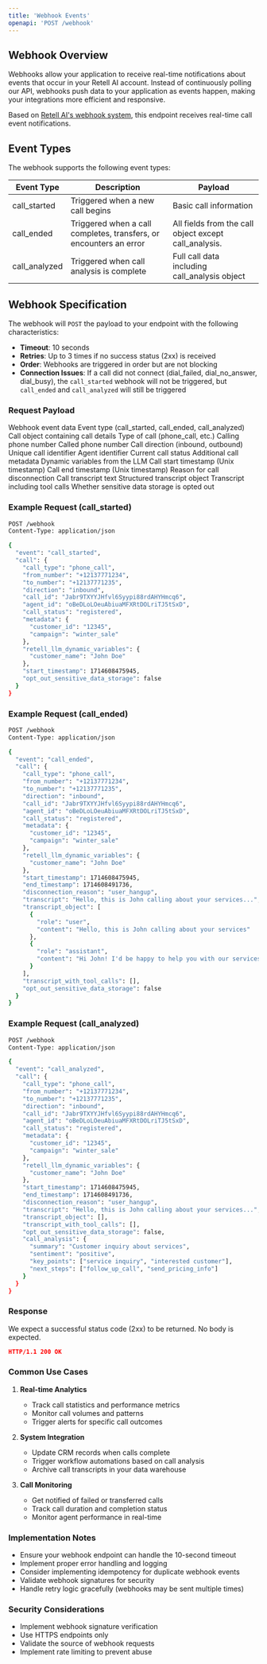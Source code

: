 ```yaml
---
title: 'Webhook Events'
openapi: 'POST /webhook'
---
```


## Webhook Overview

Webhooks allow your application to receive real-time notifications about events that occur in your Retell AI account. Instead of continuously polling our API, webhooks push data to your application as events happen, making your integrations more efficient and responsive.

Based on [Retell AI's webhook system](https://docs.retellai.com/features/webhook-overview), this endpoint receives real-time call event notifications.

## Event Types

The webhook supports the following event types:

| Event Type     | Description                                                        | Payload                                                                            |
| -------------- | ------------------------------------------------------------------ | ---------------------------------------------------------------------------------- |
| call_started  | Triggered when a new call begins                                   | Basic call information                                                             |
| call_ended    | Triggered when a call completes, transfers, or encounters an error | All fields from the call object except call_analysis. |
| call_analyzed | Triggered when call analysis is complete                           | Full call data including call_analysis object                                     |

## Webhook Specification

The webhook will `POST` the payload to your endpoint with the following characteristics:

- **Timeout**: 10 seconds
- **Retries**: Up to 3 times if no success status (2xx) is received
- **Order**: Webhooks are triggered in order but are not blocking
- **Connection Issues**: If a call did not connect (dial_failed, dial_no_answer, dial_busy), the `call_started` webhook will not be triggered, but `call_ended` and `call_analyzed` will still be triggered

### Request Payload

<ParamField path="body" type="object" name="webhookData" required>
  Webhook event data
</ParamField>

<ParamField path="body" type="string" name="event" required>
  Event type (call_started, call_ended, call_analyzed)
</ParamField>

<ParamField path="body" type="object" name="call" required>
  Call object containing call details
</ParamField>

<ParamField path="body" type="string" name="call.call_type">
  Type of call (phone_call, etc.)
</ParamField>

<ParamField path="body" type="string" name="call.from_number">
  Calling phone number
</ParamField>

<ParamField path="body" type="string" name="call.to_number">
  Called phone number
</ParamField>

<ParamField path="body" type="string" name="call.direction">
  Call direction (inbound, outbound)
</ParamField>

<ParamField path="body" type="string" name="call.call_id" required>
  Unique call identifier
</ParamField>

<ParamField path="body" type="string" name="call.agent_id">
  Agent identifier
</ParamField>

<ParamField path="body" type="string" name="call.call_status">
  Current call status
</ParamField>

<ParamField path="body" type="object" name="call.metadata">
  Additional call metadata
</ParamField>

<ParamField path="body" type="object" name="call.retell_llm_dynamic_variables">
  Dynamic variables from the LLM
</ParamField>

<ParamField path="body" type="integer" name="call.start_timestamp">
  Call start timestamp (Unix timestamp)
</ParamField>

<ParamField path="body" type="integer" name="call.end_timestamp">
  Call end timestamp (Unix timestamp)
</ParamField>

<ParamField path="body" type="string" name="call.disconnection_reason">
  Reason for call disconnection
</ParamField>

<ParamField path="body" type="string" name="call.transcript">
  Call transcript text
</ParamField>

<ParamField path="body" type="array" name="call.transcript_object">
  Structured transcript object
</ParamField>

<ParamField path="body" type="array" name="call.transcript_with_tool_calls">
  Transcript including tool calls
</ParamField>

<ParamField path="body" type="boolean" name="call.opt_out_sensitive_data_storage">
  Whether sensitive data storage is opted out
</ParamField>

### Example Request (call_started)

```bash
POST /webhook
Content-Type: application/json

{
  "event": "call_started",
  "call": {
    "call_type": "phone_call",
    "from_number": "+12137771234",
    "to_number": "+12137771235",
    "direction": "inbound",
    "call_id": "Jabr9TXYYJHfvl6Syypi88rdAHYHmcq6",
    "agent_id": "oBeDLoLOeuAbiuaMFXRtDOLriTJ5tSxD",
    "call_status": "registered",
    "metadata": {
      "customer_id": "12345",
      "campaign": "winter_sale"
    },
    "retell_llm_dynamic_variables": {
      "customer_name": "John Doe"
    },
    "start_timestamp": 1714608475945,
    "opt_out_sensitive_data_storage": false
  }
}
```

### Example Request (call_ended)

```bash
POST /webhook
Content-Type: application/json

{
  "event": "call_ended",
  "call": {
    "call_type": "phone_call",
    "from_number": "+12137771234",
    "to_number": "+12137771235",
    "direction": "inbound",
    "call_id": "Jabr9TXYYJHfvl6Syypi88rdAHYHmcq6",
    "agent_id": "oBeDLoLOeuAbiuaMFXRtDOLriTJ5tSxD",
    "call_status": "registered",
    "metadata": {
      "customer_id": "12345",
      "campaign": "winter_sale"
    },
    "retell_llm_dynamic_variables": {
      "customer_name": "John Doe"
    },
    "start_timestamp": 1714608475945,
    "end_timestamp": 1714608491736,
    "disconnection_reason": "user_hangup",
    "transcript": "Hello, this is John calling about your services...",
    "transcript_object": [
      {
        "role": "user",
        "content": "Hello, this is John calling about your services"
      },
      {
        "role": "assistant", 
        "content": "Hi John! I'd be happy to help you with our services. What are you looking for?"
      }
    ],
    "transcript_with_tool_calls": [],
    "opt_out_sensitive_data_storage": false
  }
}
```

### Example Request (call_analyzed)

```bash
POST /webhook
Content-Type: application/json

{
  "event": "call_analyzed",
  "call": {
    "call_type": "phone_call",
    "from_number": "+12137771234",
    "to_number": "+12137771235",
    "direction": "inbound",
    "call_id": "Jabr9TXYYJHfvl6Syypi88rdAHYHmcq6",
    "agent_id": "oBeDLoLOeuAbiuaMFXRtDOLriTJ5tSxD",
    "call_status": "registered",
    "metadata": {
      "customer_id": "12345",
      "campaign": "winter_sale"
    },
    "retell_llm_dynamic_variables": {
      "customer_name": "John Doe"
    },
    "start_timestamp": 1714608475945,
    "end_timestamp": 1714608491736,
    "disconnection_reason": "user_hangup",
    "transcript": "Hello, this is John calling about your services...",
    "transcript_object": [],
    "transcript_with_tool_calls": [],
    "opt_out_sensitive_data_storage": false,
    "call_analysis": {
      "summary": "Customer inquiry about services",
      "sentiment": "positive",
      "key_points": ["service inquiry", "interested customer"],
      "next_steps": ["follow_up_call", "send_pricing_info"]
    }
  }
}
```

### Response

We expect a successful status code (2xx) to be returned. No body is expected.

```json
HTTP/1.1 200 OK
```

### Common Use Cases

1. **Real-time Analytics**
   - Track call statistics and performance metrics
   - Monitor call volumes and patterns
   - Trigger alerts for specific call outcomes

2. **System Integration**
   - Update CRM records when calls complete
   - Trigger workflow automations based on call analysis
   - Archive call transcripts in your data warehouse

3. **Call Monitoring**
   - Get notified of failed or transferred calls
   - Track call duration and completion status
   - Monitor agent performance in real-time

### Implementation Notes

- Ensure your webhook endpoint can handle the 10-second timeout
- Implement proper error handling and logging
- Consider implementing idempotency for duplicate webhook events
- Validate webhook signatures for security
- Handle retry logic gracefully (webhooks may be sent multiple times)

### Security Considerations

- Implement webhook signature verification
- Use HTTPS endpoints only
- Validate the source of webhook requests
- Implement rate limiting to prevent abuse
